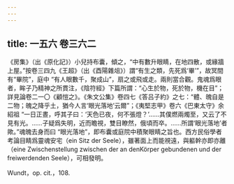 ```yaml
---
---
---
```

title: 一五六 卷三六二
---




《房集》（出《原化記》）小兒持布囊，傾之，“中有數升眼睛，在地四散，或緣牆上屋。”按卷三四九《王超》（出《酉陽雜俎》）謂“有生之類，先死爲‘畢’”，故冥間有“畢院”，庭中 “有人眼數千，聚成山”，扇之或飛或走。兩則當合觀。鬼魂爲眼者，眸子乃精神之所貫注，《陰符經》下篇所謂：“心生於物，死於物，機在目”；詳見論卷二一〇《顧愷之》。《朱文公集》卷四七《答吕子約》之七：“體、魄自是二物；魄之降乎土，猶今人言‘眼光落地’云爾”；《夷堅志甲》卷六《巴東太守》余紹祖 “一日正晝，呼其子曰：‘天色已夜，何不張燈？’……其僕燃兩燭至，又云了不見有光。……子疑爲失明，近而瞻視，雙目瞭然，俄頃而卒。……所謂‘眼光落地’者歟。”魂魄去身而曰 “眼光落地”，即布囊或庭院中積聚眼睛之旨也。西方民俗學者考論目睛爲靈魂安宅（ein Sitz der Seele），雖著面上而能視遠，與軀幹亦即亦離（eine Zwischenstellung zwischen der an denKörper gebundenen und der freiwerdenden Seele），可相發明。

Wundt，op. cit.，108.